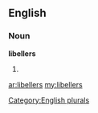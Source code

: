 ==English==

===Noun===
'''libellers'''

# {{plural of|[[libeller]]}}

[[Category:English plurals]]

[[ar:libellers]]
[[my:libellers]]